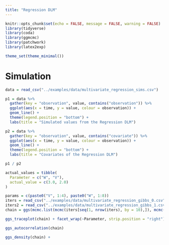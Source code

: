 ```yaml
---
title: "Regression DLM"
---
```


```r
knitr::opts_chunk$set(echo = FALSE, message = FALSE, warning = FALSE)
library(tidyverse)
library(coda)
library(ggmcmc)
library(patchwork)
library(latex2exp)

theme_set(theme_minimal())
```

# Simulation

```r
data = read_csv("../examples/data/multivariate_regression_sims.csv")

p1 = data %>%
  gather(key = "observation", value, contains("observation")) %>%
  ggplot(aes(x = time, y = value, colour = observation)) +
  geom_line() +
  theme(legend.position = "bottom") +
  labs(title = "Simulated values from the Regression DLM")

p2 = data %>%
  gather(key = "observation", value, contains("covariate")) %>%
  ggplot(aes(x = time, y = value, colour = observation)) +
  geom_line() +
  theme(legend.position = "bottom") +
  labs(title = "Covariates of the Regression DLM")

p1 / p2
```

```r
actual_values = tibble(
  Parameter = c("W", "V"),
  actual_value = c(3.0, 2.0)
)
```

```r
params = c(paste0("V", 1:4), paste0("W", 1:8))
iters = read_csv("../examples/data/multivariate_regression_gibbs_0.csv", col_names = params)
iters2 = read_csv("../examples/data/multivariate_regression_gibbs_1.csv", col_names = params)
chain = ggs(mcmc.list(mcmc(iters[seq(1, nrow(iters), by = 10),]), mcmc(iters2[seq(1, nrow(iters2), by = 10),])))

ggs_traceplot(chain) + facet_wrap(~Parameter, strip.position = "right")

ggs_autocorrelation(chain)

ggs_density(chain) +
```

